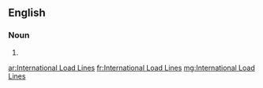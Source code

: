 ==English==

===Noun===
{{head|en|noun plural form}}

# {{plural of|International Load Line|lang=en}}

[[ar:International Load Lines]]
[[fr:International Load Lines]]
[[mg:International Load Lines]]